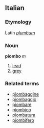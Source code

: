 ==Italian==
===Etymology===
Latin ''[[plumbum]]''
===Noun===
'''piombo''' ''m''

# [[lead]]
# [[grey]]

===Related terms===
*[[piombaggine]]
*[[piombaggio]]
*[[piombare]]
*[[piombico]]
*[[piombatura]]
*[[piombifero]]